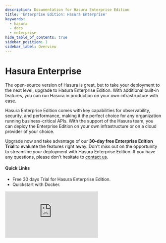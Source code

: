 ```yaml
---
description: Documentation for Hasura Enterprise Edition
title: 'Enterprise Edition: Hasura Enterprise'
keywords:
  - hasura
  - docs
  - enterprise
hide_table_of_contents: true
sidebar_position: 1
sidebar_label: Overview
---
```



# <Enterprise /> Hasura Enterprise

<ProductBadge self />

<div className="overview-header">
  <div className="overview-text">
    <p>
    The open-source version of Hasura is great, but to take your deployment to the next level, upgrade to Hasura Enterprise Edition. With additional built-in features, you can run Hasura in production on your own infrastructure with ease.
    </p>
    <p>
    Hasura Enterprise Edition comes with key capabilities for observability, security, and performance, making it the perfect choice for any organization running business-critical APIs. With the support of the Hasura team, you can deploy the Enterprise Edition on your own infrastructure or on a cloud provider of your choice.
    </p>
    <p>
    Upgrade now and take advantage of our <b>30-day free <VersionedLink to="/enterprise/try-hasura-enterprise-edition/">
          Enterprise Edition Trial
        </VersionedLink></b> to evaluate the features right away. Don't miss out on the opportunity to streamline your deployment with Hasura Enterprise Edition. If you have any questions, please don't hesitate to <a href="mailto:sales@hasura.io">contact us</a>.
    </p>
    <h4>Quick Links</h4>
    <ul>
      <li>
        <VersionedLink to="/enterprise/try-hasura-enterprise-edition/">
          Free 30 days Trial for Hasura Enterprise Edition.
        </VersionedLink>
      </li>
      <li>
        <VersionedLink to="/enterprise/getting-started/quickstart-docker">
          Quickstart with Docker.
        </VersionedLink>
      </li>
    </ul>

  </div>
 <iframe
        src="https://www.youtube.com/embed/QE3mTzE9a3o"
        frameBorder="0"
        allow="accelerometer; autoplay; encrypted-media; gyroscope; picture-in-picture"
        allowFullScreen
      />
</div>

## Hasura Enterprise Edition Features

<p>Hasura Enterprise Edition capabilities include all the features of the Hasura Open Source Community Edition plus:</p>
<div className="overview-gallery">
  <h2 style={{ gridColumn: `1 / -1`, marginTop: `1.2rem`, marginBottom: `.3rem`, justifySelf: `start`, fontSize: `1.8rem` }}>Databases</h2>
  <VersionedLink to="/databases/snowflake/index/">
    <div className="card">
      <h3>Snowflake</h3>
      <p>Learn how to connect Hasura to Snowflake using Hasura Enterprise Edition.</p>
    </div>
  </VersionedLink>
  <VersionedLink to="/databases/athena/index/">
    <div className="card">
      <h3>Amazon Athena</h3>
      <p>Learn how to connect Hasura to Amazon Athena using Hasura Enterprise Edition.</p>
    </div>
  </VersionedLink>
  <VersionedLink to="/databases/mysql/index/">
    <div className="card">
      <h3>MySQL</h3>
      <p>Learn how to connect Hasura to MySQL using Hasura Enterprise Edition.</p>
    </div>
  </VersionedLink>
  <VersionedLink to="/databases/oracle/index/">
    <div className="card">
      <h3>Oracle</h3>
      <p>Learn how to connect Hasura to Oracle using Hasura Enterprise Edition.</p>
    </div>
  </VersionedLink>
  <VersionedLink to="/databases/mariadb/index/">
    <div className="card">
      <h3>MariaDB</h3>
      <p>Learn how to connect Hasura to MariaDB using Hasura Enterprise Edition.</p>
    </div>
  </VersionedLink>
  <VersionedLink to="/databases/mongodb/index/">
    <div className="card">
      <h3>MongoDB</h3>
      <p>Learn how to connect Hasura to MongoDB using Hasura Enterprise Edition.</p>
    </div>
  </VersionedLink>
  <h2 style={{ gridColumn: `1 / -1`, marginTop: `1.2rem`, marginBottom: `.3rem`, justifySelf: `start`, fontSize: `1.8rem` }}>Performance</h2>
  <VersionedLink to="/enterprise/caching/">
    <div className="card">
      <h3>Caching</h3>
      <p>Learn how to configure caching in Hasura Enterprise Edition to improve the performance of your GraphQL API.</p>
    </div>
  </VersionedLink>
  <VersionedLink to="/databases/database-config/read-replicas/">
    <div className="card">
      <h3>Read Replicas</h3>
      <p>
        Learn how to configure read replicas in Hasura Enterprise Edition to load balance your database queries and subscriptions.
      </p>
    </div>
  </VersionedLink>
  <VersionedLink to="/auth/authentication/webhook/#webhook-auth-caching">
    <div className="card">
      <h3>Webhook Auth Caching</h3>
      <p>Authentication webhook session variables can be cached to improve the performance of a request with Hasura Enterprise Edition.</p>
    </div>
  </VersionedLink>
  <h2 style={{ gridColumn: `1 / -1`, marginTop: `1.2rem`, marginBottom: `.3rem`, justifySelf: `start`, fontSize: `1.8rem` }}>Security</h2>
  <VersionedLink to="/security/api-limits/">
    <div className="card">
      <h3>API Limiting</h3>
      <p>Keep your API secure with API limiting to prevent users from abusing your GraphQL API.</p>
    </div>

  </VersionedLink>
  <VersionedLink to="/security/allow-list/#role-based-allow-list">
    <div className="card">
      <h3>Role Based Allow List</h3>
      <p>Use a role based allow list to restrict access to your GraphQL API and its operations.</p>
    </div>
  </VersionedLink>
  <VersionedLink to="/security/disable-graphql-introspection/">
    <div className="card">
      <h3>Disable GraphQL Introspection</h3>
      <p>Prevent unauthorized access to your GraphQL API by disabling GraphQL introspection in Hasura Enterprise.</p>
    </div>
  </VersionedLink>
  <VersionedLink to="/security/multiple-admin-secrets/">
    <div className="card">
      <h3>Multiple Admin Secrets</h3>
      <p>Configure multiple admin secrets in Hasura Enterprise Edition.</p>
    </div>
  </VersionedLink>
  <VersionedLink to="/security/multiple-jwt-secrets/">
    <div className="card">
      <h3>Multiple JWT Secrets</h3>
      <p>Configure multiple JWT secrets in Hasura Enterprise Edition to support multiple authentication providers.</p>
    </div>
  </VersionedLink>
  <h2 style={{ gridColumn: `1 / -1`, marginTop: `1.2rem`, marginBottom: `.3rem`, justifySelf: `start`, fontSize: `1.8rem` }}>Event Triggers</h2>
  <VersionedLink to="/event-triggers/clean-up/auto-cleanup/">
    <div className="card">
      <h3>Auto Cleanup of Event Triggers</h3>
      <p>Learn how to configure auto cleanup of Event Triggers in Hasura Enterprise Edition to keep your logs clean.</p>
    </div>
  </VersionedLink>
  <h2 style={{ gridColumn: `1 / -1`, marginTop: `1.2rem`, marginBottom: `.3rem`, justifySelf: `start`, fontSize: `1.8rem` }}>Observability</h2>
  <VersionedLink to="/deployment/logging/">
    <div className="card">
      <h3>Logs</h3>
      <p>
        Learn how to configure logging in Hasura Enterprise Edition to monitor your GraphQL API and troubleshoot issues.
      </p>
    </div>
  </VersionedLink>
  <VersionedLink to="/observability/prometheus/index/">
    <div className="card">
      <h3>Metrics via Prometheus</h3>
      <p>Learn how to configure Prometheus in Hasura Enterprise Edition to monitor your GraphQL API.</p>
    </div>
  </VersionedLink>
  <VersionedLink to="/enterprise/opentelemetry/">
    <div className="card">
      <h3>Traces via OpenTelemetry</h3>
      <p>Learn how to configure OpenTelemetry in Hasura Enterprise Edition.</p>
    </div>
  </VersionedLink>
</div>
